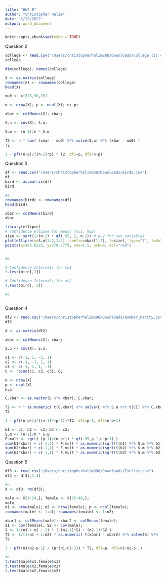 ```yaml
---
title: "HW4-R"
author: "Christopher Halim"
date: "2/28/2022"
output: word_document
---
```


```r
knitr::opts_chunk$set(echo = TRUE)
```

Question 2
```r
college <- read.csv("/Users/christopherhalim888/Downloads/College (1).csv")
college

dim(college); names(college)

X <- as.matrix(college)
rownames(X) <- rownames(college)
head(X)

mu0 <- c(525,50,25)

n <- nrow(X); p <- ncol(X); n; p;

xbar <- colMeans(X); xbar;

S.u <- cov(X); S.u;

S.m <- (n-1)/n * S.u

T2 <- n * sum( (xbar - mu0) %*% solve(S.u) %*% (xbar - mu0) )
T2

1 - pf((n-p)/((n-1)*p) * T2, df1=p, df2=n-p)

```

Question 3
```r
df <- read.csv("/Users/christopherhalim888/Downloads/Birds.csv")
df
bird <- as.matrix(df)
bird

#a
rownames(bird) <- rownames(df)
head(bird)

xbar <- colMeans(bird)
xbar

library(ellipse)
# Confidence ellipse for means (mu1, mu2)
size <- sqrt(2/(n-2) * qf(.95, 2, n-2)) # p=2 for two variables
plot(ellipse(x=S.m[1:2,1:2], centre=xbar[1:2], t=size), type="l", lwd=2, xlab="mu1", ylab="mu2", main="95% confidence ellipse for (mu1, mu2)")
points(x=193.6222, y=279.7779, cex=1.5, pch=8, col="red")


#b

# Confidence Intervals for mu1
t.test(bird[,1])

# Confidence Intervals for mu2
t.test(bird[,-1])

#c



```

Question 4
```r
df2 <- read.csv("/Users/christopherhalim888/Downloads/Number_Parity.csv")
df2

X <- as.matrix(df2)

xbar <- colMeans(X); xbar;

S.u <- cov(X); S.u;

c1 <- c(-1, 1, -1, 1)
c2 <- c(-1, -1, 1, 1)
c3 <- c(-1, 1, 1, -1)
C <- rbind(c1, c2, c3); C;

n <- nrow(X)
p <- ncol(X)
n;p

C.xbar <- as.vector(C %*% xbar); C.xbar;

T2 <- n * as.numeric( t(C.xbar) %*% solve(C %*% S.u %*% t(C)) %*% C.xbar )
T2

1 - pf((n-p+1)/((n-1)*(p-1))*T2, df1=p-1, df2=n-p+1)

b1 <- c1; b2 <- c2; b3 <- c3;
S.m <- (n-1)/n * S.u
F.mult <- sqrt( (p-1)/(n-p+1) * qf(.95,p-1,n-p+1) )
sum(b1*xbar) + c(-1,1) * F.mult * as.numeric(sqrt(t(b1) %*% S.m %*% b1))
sum(b2*xbar) + c(-1,1) * F.mult * as.numeric(sqrt(t(b2) %*% S.m %*% b2))
sum(b3*xbar) + c(-1,1) * F.mult * as.numeric(sqrt(t(b3) %*% S.m %*% b3))

```

Question 5
```r
df3 <- read.csv("/Users/christopherhalim888/Downloads/Turtles.csv")
df3 <- df3[,1:3]

#a
X <- df3; rm(df3);

male <- X[1:24,]; female <- X[25:48,];
male
n1 <- nrow(male); n2 <- nrow(female); p <- ncol(female);
rownames(male) <- 1:n1; rownames(female) <- 1:n2;

xbar1 <- colMeans(male); xbar2 <- colMeans(female);
S1 <- cov(female); S2 <- cov(male);
S <- 1/(n1 + n2 - 2) * ( (n1-1)*S1 + (n2-1)*S2 )
T2 <- 1/(1/n1 + 1/n2) * as.numeric( t(xbar1 - xbar2) %*% solve(S) %*% (xbar1 - xbar2) )
T2

1 - pf((n1+n2-p-1) / (p*(n1+n2-2)) * T2, df1=p, df2=n1+n2-p-1)

#b 
t.test(male$x1,female$x1)
t.test(male$x2,female$x2)
t.test(male$x2,female$x2)

```
